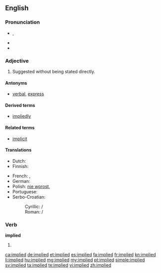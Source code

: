 ==English==

===Pronunciation===
* {{IPA|/ɪmˈplaɪd/}}, {{X-SAMPA|/Im"plaId/}}
* {{audio|en-us-implied.ogg|Audio (US)}}
* {{rhymes|aɪd}}

===Adjective===
{{en-adj}}

# Suggested without being stated directly.

====Antonyms====
* {{sense|suggested without being stated}} [[verbal]], [[express]]

====Derived terms====
* [[impliedly]]

====Related terms====
* [[implicit]]

====Translations====
{{trans-top|suggested without being stated directly}}
* Dutch: {{t-|nl|onrechtstreeks}}
* Finnish: {{t-|fi|epäsuora}}
{{trans-mid}}
* French: {{t+|fr|sous-entendu}}, {{t+|fr|implicite}}
* German: {{t+|de|impliziert}}
* Polish: [[nie wprost]], {{t-|pl|dorozumiany|m}}
* Portuguese: {{t+|pt|subentendido}}
* Serbo-Croatian:
*: Cyrillic: {{t-|sh|подразумеван|m}} / {{t-|sh|подразумијеван|m}}
*: Roman: {{t-|sh|podrazumevan|m}} / {{t-|sh|podrazumijevan|m}}
{{trans-bottom}}

===Verb===
'''implied'''

# {{past of|imply}}

[[ca:implied]]
[[de:implied]]
[[et:implied]]
[[es:implied]]
[[fa:implied]]
[[fr:implied]]
[[kn:implied]]
[[li:implied]]
[[hu:implied]]
[[mg:implied]]
[[my:implied]]
[[pt:implied]]
[[simple:implied]]
[[sv:implied]]
[[ta:implied]]
[[te:implied]]
[[vi:implied]]
[[zh:implied]]